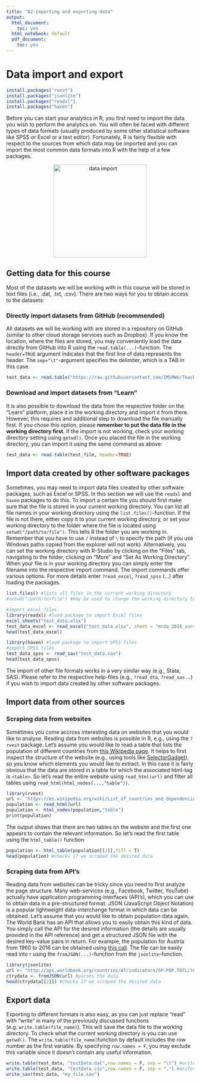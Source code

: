 ---
title: "02-importing and exporting data"
output:
  html_document:
    toc: yes
  html_notebook: default
  pdf_document:
    toc: yes
---

# Data import and export 

```{r echo=FALSE, eval=FALSE}
install.packages("rvest")
install.packages("jsonlite")
install.packages("readxl")
install.packages("haven")
```

Before you can start your analytics in R, you first need to import the data you wish to perform the analytics on. You will often be faced with different types of data formats (usually produced by some other statistical software like SPSS or Excel or a text editor). Fortunately, R is fairly flexible with respect to the sources from which data may be imported and you can import the most common data formats into R with the help of a few packages.

<p style="text-align:center;"><img src="https://github.com/IMSMWU/Teaching/raw/master/MRDA2017/Graphics/data_import.JPG" alt="data import" height="250"></p>

## Getting data for this course

Most of the datasets we will be working with in this course will be stored in text files (i.e., .dat, .txt, .csv). There are two ways for you to obtain access to the datasets:

### Directly import datasets from GitHub (recommended)

All datasets we will be working with are stored in a repository on GitHub (similar to other cloud storage services such as Dropbox). If you know the location, where the files are stored, you may conveniently load the data directly from GitHub into R using the ```read.table(...)```-function. The ```header=TRUE``` argument indicates that the first line of data represents the header. The ```sep="\t"```-argument specifies the delimiter, which is a TAB in this case.

```{r}
test_data <- read.table("https://raw.githubusercontent.com/IMSMWU/Teaching/master/MRDA2017/test_data.dat", sep = "\t", header = T)
```

### Download and import datasets from "Learn"

It is also possible to download the data from the respective folder on the "Learn" platform, place it in the working directory and import it from there. However, this requires and additional step to download the file manually first. If you chose this option, please <b>remember to put the data file in the working directory first</b>. If the import is not working, check your working directory setting using ```getwd()```. Once you placed the file in the working directory, you can import it using the same command as above:

```{r eval=FALSE, message=FALSE, warning=FALSE}
test_data <- read.table(test_file, header=TRUE)
```

## Import data created by other software packages

Sometimes, you may need to import data files created by other software packages, such as Excel or SPSS. In this section we will use the ```readxl``` and ```haven``` packages to do this. To import a certain file you should first make sure that the file is stored in your current working directory. You can list all file names in your working directory using the ```list.files()```-function. If the file is not there, either copy it to your current working directory, or set your working directory to the folder where the file is located using ```setwd("/path/to/file")```. This tells R the folder you are working in. Remember that you have to use ```/``` instead of ```\``` to specify the path (if you use Windows paths copied from the explorer will not work). Alternatively, you can set the working directory with R-Studio by clicking on the "Files" tab, navigating to the folder, clicking on "More" and "Set As Working Directory". When your file is in your working directory you can simply enter the filename into the respective import command. The import commands offer various options. For more details enter ```?read_excel```, ```?read_spss``` (...) after loading the packages.

```{r, eval=FALSE}
list.files() #lists all files in the current working directory
#setwd("/path/to/file") #may be used to change the working directory to the folder that contains the desired file

#import excel files
library(readxl) #load package to import Excel files
excel_sheets("test_data.xlsx")
test_data_excel <- read_excel("test_data.xlsx", sheet = "mrda_2016_survey") # "sheet=x"" specifies which sheet to import
head(test_data_excel)

library(haven) #load package to import SPSS files
#import SPSS files
test_data_spss <- read_sav("test_data.sav")
head(test_data_spss)
```

The import of other file formats works in a very similar way (e.g., Stata, SAS). Please refer to the respective help-files (e.g., ```?read_dta```, ```?read_sas``` ...) if you wish to import data created by other software packages. 

## Import data from other sources

### Scraping data from websites

Sometimes you come accross interesting data on websites that you would like to analyse. Reading data from websites is possible in R, e.g., using the ```?rvest``` package. Let's assume you would like to read a table that lists the population of different countries from <a href="https://en.wikipedia.org/wiki/List_of_countries_and_dependencies_by_population" target="_blank">this Wikipedia page</a>. It helps to first inspect the structure of the website (e.g., using tools like <a href="http://selectorgadget.com/" target="_blank">SelectorGadget</a>), so you know which elements you would like to extract. In this case it is fairly obvious that the data are stored in a table for which the associated html-tag is ```<table>```. So let's read the entire website using ```read_html(url)``` and filter all tables using ```read_html(html_nodes(...,"table"))```.

```{r message=FALSE, warning=FALSE}
library(rvest)
url <- "https://en.wikipedia.org/wiki/List_of_countries_and_dependencies_by_population"
population <- read_html(url) 
population <- html_nodes(population,"table")
print(population)
```

The output shows that there are two tables on the website and the first one appears to contain the relevant information. So let's read the first table using the  ```html_table()``` function

```{r}
population <- html_table(population[[1]],fill = T)
head(population) #checks if we scraped the desired data
```

### Scraping data from API's

Reading data from websites can be tricky since you need to first analyze the page structure. Many web-services (e.g., Facebook, Twitter, YouTube) actually have application programming interfaces (API's), which you can use to obtain data in a pre-structured format. JSON (JavaScript Object Notation) is a popular lightweight data-interchange format in which data can be obtained. Let's assume that you would like to obtain population data again. The World Bank has an API that allows you to easily obtain this kind of data. You simply call the API for the desired information (the details are usually provided in the API reference) and get a structured JSON file with the desired key-value pairs in return. For example, the population for Austria from 1960 to 2016 can be obtained using <a href="http://api.worldbank.org/countries/AT/indicators/SP.POP.TOTL/?date=1960:2016&format=json&per_page=100" target="_blank">this call</a>. The file can be easily read into r using the ```fromJSON(...)```-function from the ```jsonlite```-function.

```{r message=FALSE, warning=FALSE}
library(jsonlite)
url <- "http://api.worldbank.org/countries/AT/indicators/SP.POP.TOTL/?date=1960:2016&format=json&per_page=100" #specifies url
ctrydata <- fromJSON(url) #parses the data 
head(ctrydata[[2]]) #checks if we scraped the desired data
```    
    
## Export data

Exporting to different formats is also easy, as you can just replace "read" with "write" in many of the previously discussed functions (e.g. ```write.table(file_name)```). This will save the data file to the working directory. To check what the current working directory is you can use ```getwd()```. The ```write.table(file_name)```function by default includes the row number as the first variable. By specifying ```row.names = F```, you may exclude this variable since it doesn't contain any useful information.  

```{r eval=FALSE}
write.table(test_data, "testData.dat",row.names = F, sep = "\t") #writes to a tab-delimited text file
write.table(test_data, "testData.csv",row.names = F, sep = ",") #writes to a comma-separated value file 
write_sav(test_data, "my_file.sav")
```
